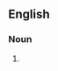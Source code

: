 {{also|acétylations}}

==English==

===Noun===
{{head|en|noun form}}

# {{plural of|acetylation|lang=en}}